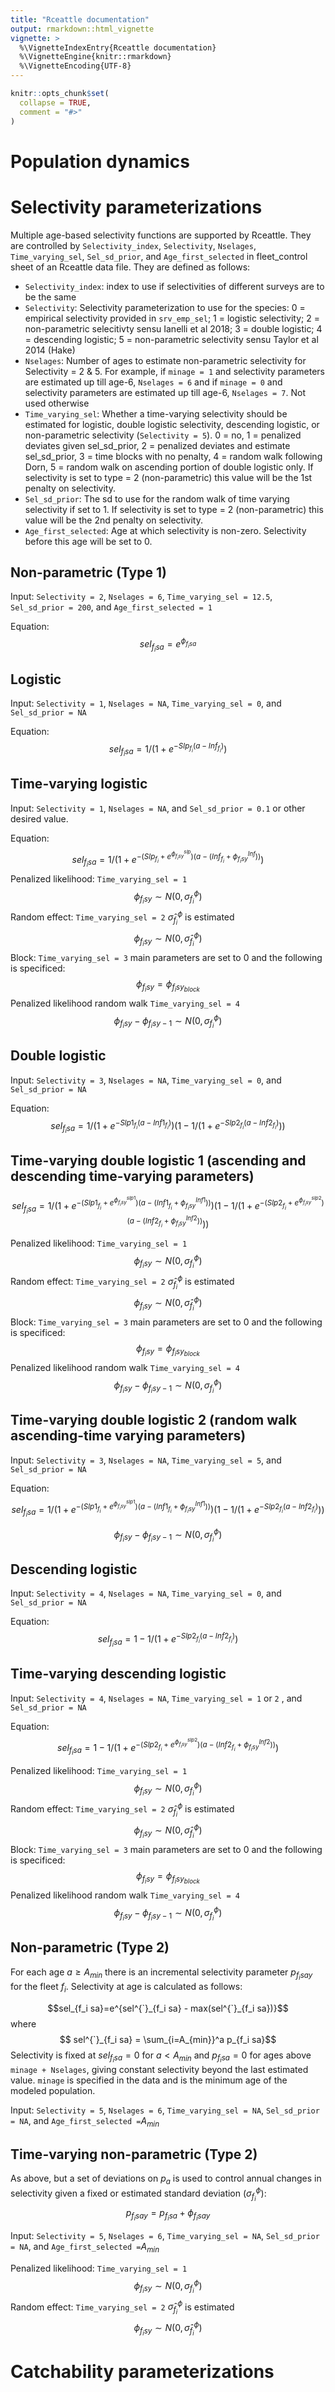 ```yaml
---
title: "Rceattle documentation"
output: rmarkdown::html_vignette
vignette: >
  %\VignetteIndexEntry{Rceattle documentation}
  %\VignetteEngine{knitr::rmarkdown}
  %\VignetteEncoding{UTF-8}
---
```


```r
knitr::opts_chunk$set(
  collapse = TRUE,
  comment = "#>"
)
```
# Population dynamics

# Selectivity parameterizations
Multiple age-based selectivity functions are supported by Rceattle. They are controlled by `Selectivity_index`, `Selectivity`, `Nselages`, `Time_varying_sel`, `Sel_sd_prior`, and `Age_first_selected` in fleet_control sheet of an Rceattle data file. They are defined as follows:

* `Selectivity_index`:	index to use if selectivities of different surveys are to be the same
* `Selectivity`:	Selectivity parameterization to use for the species: 0 = empirical selectivity provided in `srv_emp_sel`; 1 = logistic selectivity; 2 = non-parametric selecitivty sensu Ianelli et al 2018; 3 = double logistic; 4 = descending logistic; 5 = non-parametric selectivity sensu Taylor et al 2014 (Hake)
* `Nselages`:	Number of ages to estimate non-parametric selectivity for Selectivity = 2 & 5. For example, if `minage = 1` and selectivity parameters are estimated up till age-6, `Nselages = 6` and if `minage = 0` and selectivity parameters are estimated up till age-6, `Nselages = 7`.  Not used otherwise
* `Time_varying_sel`:	Whether a time-varying selectivity should be estimated for logistic, double logistic selectivity, descending logistic, or non-parametric selectivity (`Selectivity = 5`). 0 = no, 1 = penalized deviates given sel_sd_prior, 2 = penalized deviates and estimate sel_sd_prior, 3 = time blocks with no penalty, 4 = random walk following Dorn, 5 = random walk on ascending portion of double logistic only. If selectivity is set to type = 2 (non-parametric) this value will be the 1st penalty on selectivity.
* `Sel_sd_prior`:	The sd to use for the random walk of time varying selectivity if set to 1. If selectivity is set to type = 2 (non-parametric) this value will be the 2nd penalty on selectivity.
* `Age_first_selected`:	Age at which selectivity is non-zero. Selectivity before this age will be set to 0.

## Non-parametric (Type 1)
Input:
`Selectivity = 2`, `Nselages = 6`, `Time_varying_sel = 12.5`, `Sel_sd_prior = 200`, and `Age_first_selected = 1`

Equation:
$$sel_{f_i sa}=e^{\phi_{f_isa}}$$

## Logistic
Input:
`Selectivity = 1`, `Nselages = NA`, `Time_varying_sel = 0`, and `Sel_sd_prior = NA`

Equation:
$$sel_{f_i sa}=1/(1+e^{-Slp_{f_i} (a-Inf_{f_i} ) } )$$

## Time-varying logistic
Input:
`Selectivity = 1`, `Nselages = NA`, and `Sel_sd_prior = 0.1` or other desired value. 

Equation:
$$sel_{f_i sa}=1/(1+e^{-(Slp_{f_i}+e^{\phi_{f_i sy}^{slp} } ) (a-(Inf_{f_i}+\phi_{f_i sy}^{Inf} ) ) } )$$
Penalized likelihood: `Time_varying_sel = 1`
$$\phi_{f_i sy} \sim N(0,\sigma^{\phi}_{f_i}) $$
Random effect: `Time_varying_sel = 2` $\hat\sigma^{\phi}_{f_i}$ is estimated
$$\phi_{f_i sy} \sim N(0,\hat\sigma^{\phi}_{f_i}) $$
Block: `Time_varying_sel = 3` main parameters are set to 0 and the following is specificed:
$$\phi_{f_i sy} = \phi_{f_i sy_{block}}$$
Penalized likelihood random walk `Time_varying_sel = 4`
$$\phi_{f_i sy}-\phi_{f_i sy-1} \sim N(0,\sigma^{\phi}_{f_i}) $$

## Double logistic
Input:
`Selectivity = 3`, `Nselages = NA`, `Time_varying_sel = 0`, and `Sel_sd_prior = NA`

Equation:
$$sel_{f_i sa}=1/(1+e^{-Slp1_{f_i} (a-Inf1_{f_i} ) } )(1-1/(1+e^{-Slp2_{f_i} (a-Inf2_{f_i} ) } ))$$

## Time-varying double logistic 1	(ascending and descending time-varying parameters)
$$sel_{f_i sa}=1/(1+e^{-(Slp1_{f_i}+e^{\phi_{f_i sy}^{slp1} } ) (a-(Inf1_{f_i}+\phi_{f_i sy}^{Inf1} ) ) } )(1-1/(1+e^{-(Slp2_{f_i}+e^{\phi_{f_i sy}^{slp2} } ) (a-(Inf2_{f_i}+\phi_{f_i sy}^{Inf2} ) ) } ))$$

Penalized likelihood: `Time_varying_sel = 1`
$$\phi_{f_i sy} \sim N(0,\sigma^{\phi}_{f_i}) $$
Random effect: `Time_varying_sel = 2` $\hat\sigma^{\phi}_{f_i}$ is estimated
$$\phi_{f_i sy} \sim N(0,\hat\sigma^{\phi}_{f_i}) $$
Block: `Time_varying_sel = 3` main parameters are set to 0 and the following is specificed:
$$\phi_{f_i sy} = \phi_{f_i sy_{block}}$$
Penalized likelihood random walk `Time_varying_sel = 4`
$$\phi_{f_i sy}-\phi_{f_i sy-1} \sim N(0,\sigma^{\phi}_{f_i}) $$

## Time-varying double logistic 2	(random walk ascending-time varying parameters)
Input:
`Selectivity = 3`, `Nselages = NA`, `Time_varying_sel = 5`, and `Sel_sd_prior = NA`

Equation:
$$sel_{f_i sa}=1/(1+e^{-(Slp1_{f_i}+e^{\phi_{f_i sy}^{slp1} } ) (a-(Inf1_{f_i}+\phi_{f_i sy}^{Inf1} ) ) } )(1-1/(1+e^{-Slp2_{f_i} (a-Inf2_{f_i} ) } ))$$

$$\phi_{f_i sy} - \phi_{f_i sy-1} \sim N(0,\sigma^{\phi}_{f_i}) $$

## Descending logistic
Input:
`Selectivity = 4`, `Nselages = NA`, `Time_varying_sel = 0`, and `Sel_sd_prior = NA`

Equation:
$$sel_{f_i sa}=1-1/(1+e^{-Slp2_{f_i} (a-Inf2_{f_i} ) } )$$

## Time-varying descending logistic	
Input:
`Selectivity = 4`, `Nselages = NA`, `Time_varying_sel = 1` or `2` , and `Sel_sd_prior = NA`

Equation:
$$sel_{f_i sa}=1-1/(1+e^{-(Slp2_{f_i}+e^{\phi_{f_i sy}^{slp2} } ) (a-(Inf2_{f_i}+\phi_{f_i sy}^{Inf2} ) ) } )$$

Penalized likelihood: `Time_varying_sel = 1`
$$\phi_{f_i sy} \sim N(0,\sigma^{\phi}_{f_i}) $$
Random effect: `Time_varying_sel = 2` $\hat\sigma^{\phi}_{f_i}$ is estimated
$$\phi_{f_i sy} \sim N(0,\hat\sigma^{\phi}_{f_i}) $$
Block: `Time_varying_sel = 3` main parameters are set to 0 and the following is specificed:
$$\phi_{f_i sy} = \phi_{f_i sy_{block}}$$
Penalized likelihood random walk `Time_varying_sel = 4`
$$\phi_{f_i sy}-\phi_{f_i sy-1} \sim N(0,\sigma^{\phi}_{f_i}) $$

## Non-parametric (Type 2)
For each age $a \geq A_{min}$ there is an incremental selectivity parameter $p_{f_i say}$ for the fleet $f_i$. Selectivity at age is calculated as follows:

$$sel_{f_i sa}=e^{sel^{`}_{f_i sa} - max(sel^{`}_{f_i sa})}$$
where
$$ sel^{`}_{f_i sa} = \sum_{i=A_{min}}^a p_{f_i sa}$$
Selectivity is fixed at $sel_{f_i sa} = 0$ for $a < A_{min}$ and $p_{f_i sa} = 0$ for ages above `minage + Nselages`, giving constant selectivity beyond the last estimated value. `minage` is specified in the data and is the minimum age of the modeled population.

Input:
`Selectivity = 5`, `Nselages = 6`, `Time_varying_sel = NA`,  `Sel_sd_prior = NA`, and `Age_first_selected = `$A_{min}$

## Time-varying non-parametric (Type 2)
As above, but a set of deviations on $p_a$ is used  to control annual changes in selectivity given a fixed or estimated standard deviation ($\sigma^{\phi}_{f_i}$):
$$p_{f_i say}=p_{f_i sa}+\phi_{f_i say}$$

Input:
`Selectivity = 5`, `Nselages = 6`, `Time_varying_sel = NA`,  `Sel_sd_prior = NA`, and `Age_first_selected = `$A_{min}$

Penalized likelihood: `Time_varying_sel = 1`
$$\phi_{f_i sy} \sim N(0,\sigma^{\phi}_{f_i}) $$
Random effect: `Time_varying_sel = 2` $\hat\sigma^{\phi}_{f_i}$ is estimated
$$\phi_{f_i sy} \sim N(0,\hat\sigma^{\phi}_{f_i}) $$


# Catchability parameterizations

